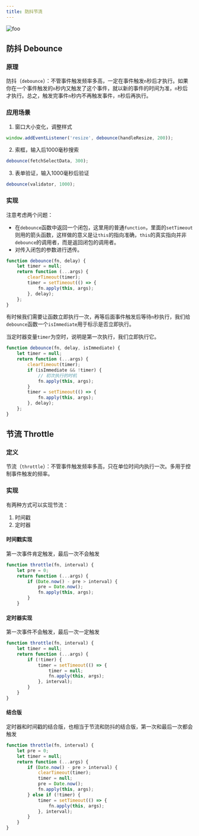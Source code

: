 ```yaml
---
title: 防抖节流
---
```


![foo](throttle-debounce.assets/节流防抖.gif)

## 防抖 Debounce

### 原理

防抖（`debounce`）：不管事件触发频率多高，一定在事件触发`n`秒后才执行。如果你在一个事件触发的`n`秒内又触发了这个事件，就以新的事件的时间为准，`n`秒后才执行。总之，触发完事件`n`秒内不再触发事件，`n`秒后再执行。


### 应用场景

1. 窗口大小变化，调整样式

```js
window.addEventListener('resize', debounce(handleResize, 200));
```

2. 索框，输入后1000毫秒搜索

```js
debounce(fetchSelectData, 300);
```

3. 表单验证，输入1000毫秒后验证

```js
debounce(validator, 1000);
```



### 实现

注意考虑两个问题：

- 在`debounce`函数中返回一个闭包，这里用的普通`function`，里面的`setTimeout`则用的箭头函数，这样做的意义是让`this`的指向准确，`this`的真实指向并非`debounce`的调用者，而是返回闭包的调用者。
- 对传入闭包的参数进行透传。

```js
function debounce(fn, delay) {
    let timer = null;
    return function (...args) {
        clearTimeout(timer);
        timer = setTimeout(() => {
            fn.apply(this, args);
        }, delay);
    };
}
```



有时候我们需要让函数立即执行一次，再等后面事件触发后等待`n`秒执行，我们给`debounce`函数一个`isImmediate`用于标示是否立即执行。

当定时器变量`timer`为空时，说明是第一次执行，我们立即执行它。

```js
function debounce(fn, delay, isImmediate) {
    let timer = null;
    return function (...args) {
        clearTimeout(timer);
        if (isImmediate && !timer) {
            // 初次执行的时机
            fn.apply(this, args);
        }
        timer = setTimeout(() => {
            fn.apply(this, args);
        }, delay);
    };
}
```

## 节流 Throttle

### 定义

节流（`throttle`）：不管事件触发频率多高，只在单位时间内执行一次。多用于控制事件触发的频率。


### 实现

有两种方式可以实现节流：

1. 时间戳
2. 定时器

#### 时间戳实现

第一次事件肯定触发，最后一次不会触发

```js
function throttle(fn, interval) {
    let pre = 0;
    return function (...args) {
        if (Date.now() - pre > interval) {
            pre = Date.now();
            fn.apply(this, args);
        }
    }
```



#### 定时器实现

第一次事件不会触发，最后一次一定触发

```js
function throttle(fn, interval) {
    let timer = null;
    return function (...args) {
        if (!timer) {
            timer = setTimeout(() => {
                timer = null;
                fn.apply(this, args);
            }, interval);
        }
    }
}
```



#### 结合版

定时器和时间戳的结合版，也相当于节流和防抖的结合版，第一次和最后一次都会触发

```js
function throttle(fn, interval) {
    let pre = 0;
    let timer = null;
    return function (...args) {
        if (Date.now() - pre > interval) {
            clearTimeout(timer);
            timer = null;
            pre = Date.now();
            fn.apply(this, args);
        } else if (!timer) {
            timer = setTimeout(() => {
                fn.apply(this, args);
            }, interval);
        }
    }
}
```